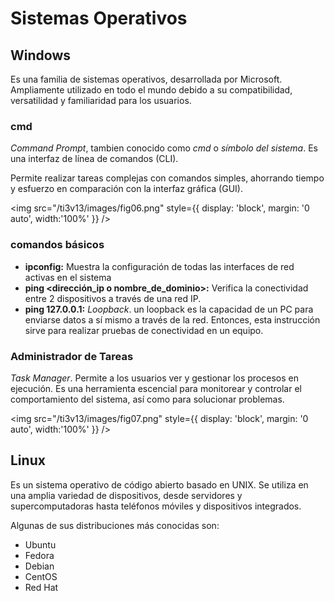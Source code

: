 # Sistemas Operativos

## Windows
Es una familia de sistemas operativos, desarrollada por Microsoft. Ampliamente utilizado en todo el mundo debido a su compatibilidad, versatilidad y familiaridad para los usuarios. 

### cmd
*Command Prompt*, tambien conocido como *cmd* o *símbolo del sistema*. Es una interfaz de línea de comandos (CLI).

Permite realizar tareas complejas con comandos simples, ahorrando tiempo y esfuerzo en comparación con la interfaz gráfica (GUI).

<img 
    src="/ti3v13/images/fig06.png"
    style={{ display: 'block', margin: '0 auto', width:'100%' }} 
/>

### comandos básicos
- **ipconfig:** Muestra la configuración de todas las interfaces de red activas en el sistema
- **ping \<dirección_ip o nombre_de_dominio\>:** Verifica la conectividad entre 2 dispositivos a través de una red IP.
- **ping 127.0.0.1:** *Loopback*. un loopback es la capacidad de un PC para enviarse datos a sí mismo a través de la red. Entonces, esta instrucción sirve para realizar pruebas de conectividad en un equipo.

### Administrador de Tareas
*Task Manager*. Permite a los usuarios ver y gestionar los procesos en ejecución. Es una herramienta escencial para monitorear y controlar el comportamiento del sistema, así como para solucionar problemas.

<img 
    src="/ti3v13/images/fig07.png"
    style={{ display: 'block', margin: '0 auto', width:'100%' }} 
/>

## Linux

Es un sistema operativo de código abierto basado en UNIX. Se utiliza en una amplia variedad de dispositivos, desde servidores y supercomputadoras hasta teléfonos móviles y dispositivos integrados.

Algunas de sus distribuciones más conocidas son:

- Ubuntu
- Fedora
- Debian
- CentOS
- Red Hat